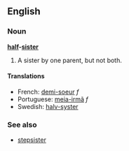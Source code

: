 ==English==
=== Noun ===
'''[[half]]-[[sister]]'''

# A sister by one parent, but not both.

==== Translations ====
*French: [[demi-soeur]] ''f''
*Portuguese: [[meia-irmã]] ''f''
*Swedish: [[halv-syster]]

===See also===
*[[stepsister]]
